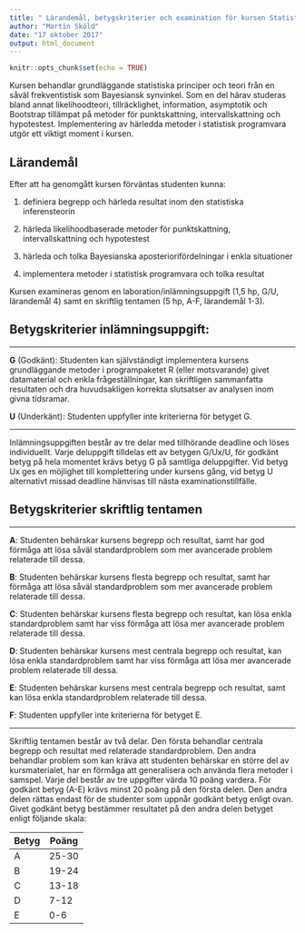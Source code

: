 ```yaml
---
title: " Lärandemål, betygskriterier och examination för kursen Statistisk inferensteori (MT5003), HT17."
author: "Martin Sköld"
date: "17 oktober 2017"
output: html_document
---
```


```r
knitr::opts_chunk$set(echo = TRUE)
```

Kursen behandlar grundläggande statistiska principer och teori från en såväl frekventistisk som Bayesiansk synvinkel. Som en del härav studeras bland annat likelihoodteori, tillräcklighet, information, asymptotik och Bootstrap tillämpat på metoder för punktskattning, intervallskattning och hypotestest. Implementering av härledda metoder i statistisk programvara utgör ett viktigt moment i kursen.

## Lärandemål

Efter att ha genomgått kursen förväntas studenten kunna: 

1.	definiera begrepp och härleda resultat inom den statistiska inferensteorin

2.	härleda likelihoodbaserade metoder för punktskattning, intervallskattning och hypotestest

3.	härleda och tolka Bayesianska aposteriorifördelningar i enkla situationer

4.	implementera metoder i statistisk programvara och tolka resultat

Kursen examineras genom en laboration/inlämningsuppgift (1,5 hp, G/U, lärandemål 4) samt en skriftlig tentamen (5 hp, A-F, lärandemål 1-3).

## Betygskriterier inlämningsuppgift:

***

**G** (Godkänt): Studenten kan självständigt implementera kursens grundläggande metoder i programpaketet R (eller motsvarande) givet datamaterial och enkla frågeställningar, kan skriftligen sammanfatta resultaten och dra huvudsakligen korrekta slutsatser av analysen inom givna tidsramar.

**U** (Underkänt): Studenten uppfyller inte kriterierna för betyget G.

***

Inlämningsuppgiften består av tre delar med tillhörande deadline och löses individuellt. Varje deluppgift tilldelas ett av betygen G/Ux/U, för godkänt betyg på hela momentet krävs betyg G på samtliga deluppgifter. Vid betyg Ux ges en möjlighet till komplettering under kursens gång, vid betyg U alternativt missad deadline hänvisas till nästa examinationstillfälle.


## Betygskriterier skriftlig tentamen

***

**A**: Studenten behärskar kursens begrepp och resultat, samt har god förmåga att lösa såväl standardproblem som mer avancerade problem relaterade till dessa.

**B**: Studenten behärskar kursens flesta begrepp och resultat, samt har förmåga att lösa såväl standardproblem som mer avancerade problem relaterade till dessa.

**C**: Studenten behärskar kursens flesta begrepp och resultat, kan lösa enkla standardproblem samt har viss förmåga att lösa mer avancerade problem relaterade till dessa.

**D**: Studenten behärskar kursens mest centrala begrepp och resultat, kan lösa enkla standardproblem samt har viss förmåga att lösa mer avancerade problem relaterade till dessa.

**E**: Studenten behärskar kursens mest centrala begrepp och resultat, samt kan lösa enkla standardproblem relaterade till dessa.

**F**: Studenten uppfyller inte kriterierna för betyget E.

***


Skriftlig tentamen består av två delar. Den första behandlar centrala begrepp och resultat med relaterade standardproblem. Den andra behandlar problem som kan kräva att studenten behärskar en större del av kursmaterialet, har en förmåga att generalisera och använda flera metoder i samspel. Varje del består av tre uppgifter värda 10 poäng vardera. För godkänt betyg (A-E) krävs minst 20 poäng på den första delen. Den andra delen rättas endast för de studenter som uppnår godkänt betyg enligt ovan. Givet godkänt betyg bestämmer resultatet på den andra delen betyget enligt följande skala: 

Betyg | Poäng
------|------
A | 25-30
B | 19-24 
C | 13-18 
D | 7-12 
E | 0-6

